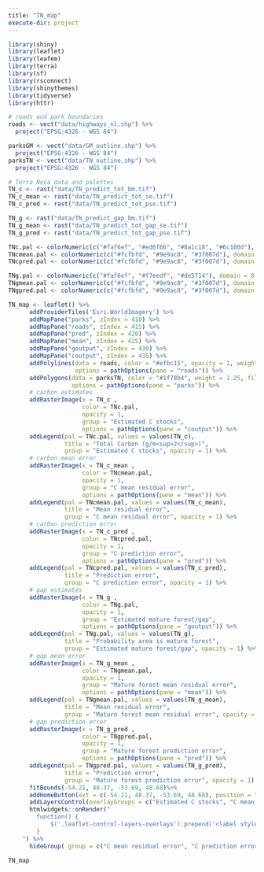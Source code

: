 ```yaml
---
title: "TN_map"
execute-dir: project 
---
```


```r
library(shiny)
library(leaflet)
library(leafem)
library(terra)
library(sf)
library(rsconnect)
library(shinythemes)
library(tidyverse)
library(httr)
```

```r
# roads and park boundaries
roads <- vect("data/highways_nl.shp") %>% 
  project("EPSG:4326 - WGS 84")

parksGM <- vect("data/GM_outline.shp") %>% 
  project("EPSG:4326 - WGS 84")
parksTN <- vect("data/TN_outline.shp") %>% 
  project("EPSG:4326 - WGS 84")

# Terra Nova data and palettes
TN_c <- rast("data/TN_predict_tot_bm.tif")
TN_c_mean <- rast("data/TN_predict_tot_se.tif")
TN_c_pred <- rast("data/TN_predict_tot_pse.tif")

TN_g <- rast("data/TN_predict_gap_bm.tif")
TN_g_mean <- rast("data/TN_predict_tot_gap_se.tif")
TN_g_pred <- rast("data/TN_predict_tot_gap_pse.tif")
```

```r
TNc.pal <- colorNumeric(c("#faf6ef", "#ed6f66", "#8a1c18", "#6c100d"), domain = values(TN_c), na.color = "transparent")
TNcmean.pal <- colorNumeric(c("#fcfbfd", "#9e9ac8", "#3f007d"), domain = values(TN_c_mean), na.color = "transparent")
TNcpred.pal <- colorNumeric(c("#fcfbfd", "#9e9ac8", "#3f007d"), domain = values(TN_c_pred), na.color = "transparent")

TNg.pal <- colorNumeric(c("#faf6ef", "#f7eedf", "#de5714"), domain = 0:1, na.color = "transparent")
TNgmean.pal <- colorNumeric(c("#fcfbfd", "#9e9ac8", "#3f007d"), domain = values(TN_g_mean), na.color = "transparent")
TNgpred.pal <- colorNumeric(c("#fcfbfd", "#9e9ac8", "#3f007d"), domain = values(TN_g_pred), na.color = "transparent")
```

```r
TN_map <- leaflet() %>%
      addProviderTiles('Esri.WorldImagery') %>%
      addMapPane("parks", zIndex = 410) %>% 
      addMapPane("roads", zIndex = 415) %>%
      addMapPane("pred", zIndex = 420) %>% 
      addMapPane("mean", zIndex = 425) %>% 
      addMapPane("goutput", zIndex = 430) %>%
      addMapPane("coutput", zIndex = 435) %>% 
      addPolylines(data = roads, color = "#efbc15", opacity = 1, weight = 1.25,
                   options = pathOptions(pane = "roads")) %>%
      addPolygons(data = parksTN, color = "#1f78b4", weight = 1.25, fillColor = "#1f78b4", fillOpacity = 0.5,
                  options = pathOptions(pane = "parks")) %>% 
      # carbon estimates
      addRasterImage(x = TN_c , 
                     color = TNc.pal,
                     opacity = 1,
                     group = "Estimated C stocks",
                     options = pathOptions(pane = "coutput")) %>%
      addLegend(pal = TNc.pal, values = values(TN_c),
                title = "Total Carbon (g/m<sup>2</sup>)",
                group = "Estimated C stocks", opacity = 1) %>% 
      # carbon mean error   
      addRasterImage(x = TN_c_mean , 
                     color = TNcmean.pal,
                     opacity = 1,
                     group = "C mean residual error",
                     options = pathOptions(pane = "mean")) %>%
      addLegend(pal = TNcmean.pal, values = values(TN_c_mean),
                title = "Mean residual error",
                group = "C mean residual error", opacity = 1) %>%
      # carbon prediction error   
      addRasterImage(x = TN_c_pred , 
                     color = TNcpred.pal,
                     opacity = 1,
                     group = "C prediction error",
                     options = pathOptions(pane = "pred")) %>%
      addLegend(pal = TNcpred.pal, values = values(TN_c_pred),
                title = "Prediction error",
                group = "C prediction error", opacity = 1) %>%
      # gap estimates 
      addRasterImage(x = TN_g , 
                     color = TNg.pal,
                     opacity = 1,
                     group = "Estimated mature forest/gap",
                     options = pathOptions(pane = "goutput")) %>%
      addLegend(pal = TNg.pal, values = values(TN_g),
                title = "Probability area is mature forest",
                group = "Estimated mature forest/gap", opacity = 1) %>% 
      # gap mean error 
      addRasterImage(x = TN_g_mean , 
                     color = TNgmean.pal,
                     opacity = 1,
                     group = "Mature forest mean residual error",
                     options = pathOptions(pane = "mean")) %>%
      addLegend(pal = TNgmean.pal, values = values(TN_g_mean),
                title = "Mean residual error",
                group = "Mature forest mean residual error", opacity = 1) %>% 
      # gap prediction error 
      addRasterImage(x = TN_g_pred , 
                     color = TNgpred.pal,
                     opacity = 1,
                     group = "Mature forest prediction error",
                     options = pathOptions(pane = "pred")) %>%
      addLegend(pal = TNgpred.pal, values = values(TN_g_pred),
                title = "Prediction error",
                group = "Mature forest prediction error", opacity = 1) %>% 
      fitBounds(-54.21, 48.37, -53.69, 48.68)%>% 
      addHomeButton(ext = c(-54.21, 48.37, -53.69, 48.68), position = "topleft", group = "Recenter") %>% 
      addLayersControl(overlayGroups = c("Estimated C stocks", "C mean residual error", "C prediction error", "Estimated mature forest/gap", "Mature forest mean residual error", "Mature forest prediction error"), position = "topleft", options = layersControlOptions(collapsed = F)) %>% 
      htmlwidgets::onRender("
        function() {
            $('.leaflet-control-layers-overlays').prepend('<label style=\"text-align:left\">Available layers</label>');
        }
    ") %>%
      hideGroup( group = c("C mean residual error", "C prediction error","Mature forest mean residual error", "Mature forest prediction error"))
    
TN_map
```
